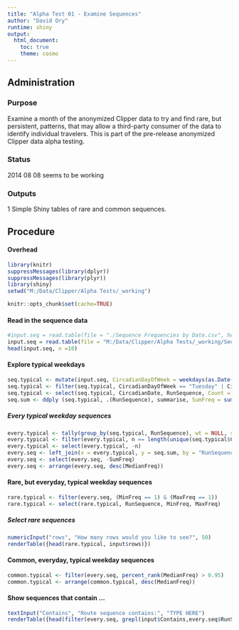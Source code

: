 ```yaml
---
title: "Alpha Test 01 - Examine Sequences"
author: "David Ory"
runtime: shiny
output:
  html_document:
    toc: true
    theme: cosmo
---
```


## Administration

### Purpose
Examine a month of the anonymized Clipper data to try and find rare, but persistent, patterns, that may allow a third-party consumer of the data to identify individual travelers.  This is part of the pre-release anonymized Clipper data alpha testing.

### Status
2014 08 08 seems to be working

### Outputs
1 Simple Shiny tables of rare and common sequences.

## Procedure

#### Overhead

```r
library(knitr)
suppressMessages(library(dplyr))
suppressMessages(library(plyr))
library(shiny)
setwd("M:/Data/Clipper/Alpha Tests/_working")
```

```r
knitr::opts_chunk$set(cache=TRUE)
```

#### Read in the sequence data

```r
#input.seq = read.table(file = "./Sequence Frequencies by Date.csv", header = TRUE, sep = ",", stringsAsFactors = FALSE)
input.seq = read.table(file = "M:/Data/Clipper/Alpha Tests/_working/Sequence Frequencies by Date.csv", header = TRUE, sep = ",", stringsAsFactors = FALSE)
head(input.seq, n =10)
```

#### Explore typical weekdays
```r
seq.typical <- mutate(input.seq, CircadianDayOfWeek = weekdays(as.Date(input.seq$CircadianDate)))
seq.typical <- filter(seq.typical, CircadianDayOfWeek == "Tuesday" | CircadianDayOfWeek == "Wednesday" |CircadianDayOfWeek == "Thursday")
seq.typical <- select(seq.typical, CircadianDate, RunSequence, Count = n)
seq.sum <- ddply (seq.typical, .(RunSequence), summarise, SumFreq = sum(Count), MedianFreq = median(Count), MinFreq = min(Count), MaxFreq = max(Count))

```

##### Every typical weekday sequences
```r
every.typical <- tally(group_by(seq.typical, RunSequence), wt = NULL, sort = TRUE)
every.typical <- filter(every.typical, n == length(unique(seq.typical$CircadianDate)))
every.typical <- select(every.typical, -n)
every.seq <- left_join(x = every.typical, y = seq.sum, by = "RunSequence")
every.seq <- select(every.seq, -SumFreq)
every.seq <- arrange(every.seq, desc(MedianFreq))
```

#### Rare, but everyday, typical weekday sequences
```r
rare.typical <- filter(every.seq, (MinFreq == 1) & (MaxFreq == 1))
rare.typical <- select(rare.typical, RunSequence, MinFreq, MaxFreq)
```

##### Select rare sequences
```r
numericInput("rows", "How many rows would you like to see?", 50)
renderTable({head(rare.typical, input$rows)})
```

#### Common, everyday, typical weekday sequences
```r
common.typical <- filter(every.seq, percent_rank(MedianFreq) > 0.95)
common.typical <- arrange(common.typical, desc(MedianFreq))
```

#### Show sequences that contain ...
```r
textInput("Contains", "Route sequence contains:", "TYPE HERE")
renderTable({head(filter(every.seq, grepl(input$Contains,every.seq$RunSequence)), 50)})
```

